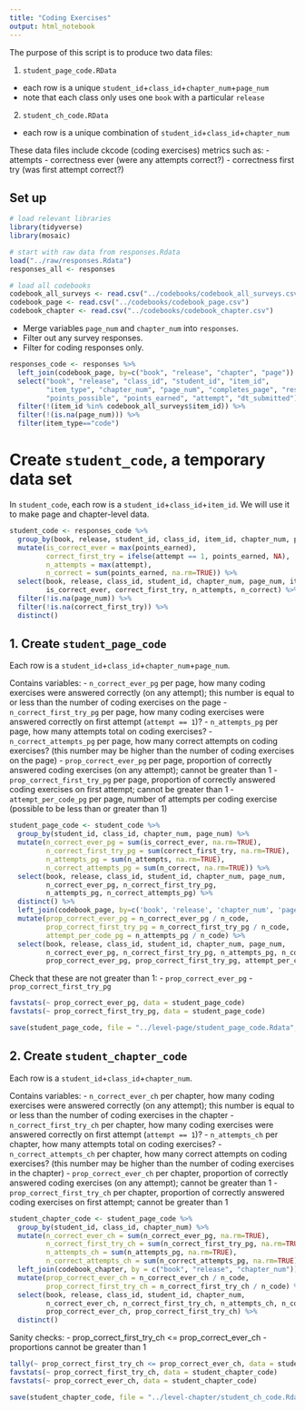 ```yaml
---
title: "Coding Exercises"
output: html_notebook
---
```


The purpose of this script is to produce two data files:

1. `student_page_code.RData`
  - each row is a unique `student_id`+`class_id`+`chapter_num`+`page_num`
  - note that each class only uses one `book` with a particular `release`
2. `student_ch_code.RData`
  - each row is a unique combination of `student_id`+`class_id`+`chapter_num`
  
These data files include ckcode (coding exercises) metrics such as: 
- attempts
- correctness ever (were any attempts correct?)
- correctness first try (was first attempt correct?)

## Set up

```r
# load relevant libraries
library(tidyverse)
library(mosaic)

# start with raw data from responses.Rdata
load("../raw/responses.Rdata")
responses_all <- responses

# load all codebooks
codebook_all_surveys <- read.csv("../codebooks/codebook_all_surveys.csv")
codebook_page <- read.csv("../codebooks/codebook_page.csv")
codebook_chapter <- read.csv("../codebooks/codebook_chapter.csv")
```

- Merge variables `page_num` and `chapter_num` into `responses`. 
- Filter out any survey responses.
- Filter for coding responses only.

```r
responses_code <- responses %>%
  left_join(codebook_page, by=c("book", "release", "chapter", "page")) %>%
  select("book", "release", "class_id", "student_id", "item_id", 
         "item_type", "chapter_num", "page_num", "completes_page", "response", 
         "points_possible", "points_earned", "attempt", "dt_submitted") %>%
  filter(!(item_id %in% codebook_all_surveys$item_id)) %>%
  filter(!(is.na(page_num))) %>%
  filter(item_type=="code") 

```

# Create `student_code`, a temporary data set

In `student_code`, each row is a `student_id`+`class_id`+`item_id`. We will use it to make page and chapter-level data.

```r

student_code <- responses_code %>%
  group_by(book, release, student_id, class_id, item_id, chapter_num, page_num) %>%
  mutate(is_correct_ever = max(points_earned), 
         correct_first_try = ifelse(attempt == 1, points_earned, NA),
         n_attempts = max(attempt),
         n_correct = sum(points_earned, na.rm=TRUE)) %>%
  select(book, release, class_id, student_id, chapter_num, page_num, item_id, item_type,
         is_correct_ever, correct_first_try, n_attempts, n_correct) %>%
  filter(!is.na(page_num)) %>% 
  filter(!is.na(correct_first_try)) %>% 
  distinct()

```

## 1. Create `student_page_code`

Each row is a `student_id`+`class_id`+`chapter_num`+`page_num`.

Contains variables:
- `n_correct_ever_pg` per page, how many coding exercises were answered correctly (on any attempt); this number is equal to or less than the number of coding exercises on the page
- `n_correct_first_try_pg` per page, how many coding exercises were answered correctly on first attempt (`attempt == 1`)?
- `n_attempts_pg` per page, how many attempts total on coding exercises?
- `n_correct_attempts_pg` per page, how many correct attempts on coding exercises? (this number may be higher than the number of coding exercises on the page)
- `prop_correct_ever_pg` per page, proportion of correctly answered coding exercises (on any attempt); cannot be greater than 1
- `prop_correct_first_try_pg` per page, proportion of correctly answered coding exercises on first attempt; cannot be greater than 1
- `attempt_per_code_pg` per page, number of attempts per coding exercise (possible to be less than or greater than 1)

```r
student_page_code <- student_code %>%
  group_by(student_id, class_id, chapter_num, page_num) %>%
  mutate(n_correct_ever_pg = sum(is_correct_ever, na.rm=TRUE), 
         n_correct_first_try_pg = sum(correct_first_try, na.rm=TRUE),
         n_attempts_pg = sum(n_attempts, na.rm=TRUE),
         n_correct_attempts_pg = sum(n_correct, na.rm=TRUE)) %>%
  select(book, release, class_id, student_id, chapter_num, page_num,  
         n_correct_ever_pg, n_correct_first_try_pg, 
         n_attempts_pg, n_correct_attempts_pg) %>%
  distinct() %>%
  left_join(codebook_page, by=c('book', 'release', 'chapter_num', 'page_num')) %>%
  mutate(prop_correct_ever_pg = n_correct_ever_pg / n_code, 
         prop_correct_first_try_pg = n_correct_first_try_pg / n_code, 
         attempt_per_code_pg = n_attempts_pg / n_code) %>%
  select(book, release, class_id, student_id, chapter_num, page_num,  
         n_correct_ever_pg, n_correct_first_try_pg, n_attempts_pg, n_correct_attempts_pg,
         prop_correct_ever_pg, prop_correct_first_try_pg, attempt_per_code_pg)   

```

Check that these are not greater than 1:
- `prop_correct_ever_pg` 
- `prop_correct_first_try_pg` 

```r
favstats(~ prop_correct_ever_pg, data = student_page_code)
favstats(~ prop_correct_first_try_pg, data = student_page_code)
```

```r
save(student_page_code, file = "../level-page/student_page_code.Rdata", compress = "xz", compression_level = 9)
```

##  2. Create `student_chapter_code`

Each row is a `student_id`+`class_id`+`chapter_num`.

Contains variables:
- `n_correct_ever_ch` per chapter, how many coding exercises were answered correctly (on any attempt); this number is equal to or less than the number of coding exercises in the chapter
- `n_correct_first_try_ch` per chapter, how many coding exercises were answered correctly on first attempt (`attempt == 1`)?
- `n_attempts_ch` per chapter, how many attempts total on coding exercises?
- `n_correct_attempts_ch` per chapter, how many correct attempts on coding exercises? (this number may be higher than the number of coding exercises in the chapter)
- `prop_correct_ever_ch` per chapter, proportion of correctly answered coding exercises (on any attempt); cannot be greater than 1
- `prop_correct_first_try_ch` per chapter, proportion of correctly answered coding exercises on first attempt; cannot be greater than 1

```r
student_chapter_code <- student_page_code %>%
  group_by(student_id, class_id, chapter_num) %>%
  mutate(n_correct_ever_ch = sum(n_correct_ever_pg, na.rm=TRUE),
         n_correct_first_try_ch = sum(n_correct_first_try_pg, na.rm=TRUE),
         n_attempts_ch = sum(n_attempts_pg, na.rm=TRUE),
         n_correct_attempts_ch = sum(n_correct_attempts_pg, na.rm=TRUE)) %>%
  left_join(codebook_chapter, by = c("book", "release", "chapter_num")) %>%
  mutate(prop_correct_ever_ch = n_correct_ever_ch / n_code, 
         prop_correct_first_try_ch = n_correct_first_try_ch / n_code) %>% 
  select(book, release, class_id, student_id, chapter_num, 
         n_correct_ever_ch, n_correct_first_try_ch, n_attempts_ch, n_correct_attempts_ch,
         prop_correct_ever_ch, prop_correct_first_try_ch) %>%
  distinct()

```

Sanity checks:
- prop_correct_first_try_ch <= prop_correct_ever_ch
- proportions cannot be greater than 1

```r
tally(~ prop_correct_first_try_ch <= prop_correct_ever_ch, data = student_chapter_code)
favstats(~ prop_correct_first_try_ch, data = student_chapter_code)
favstats(~ prop_correct_ever_ch, data = student_chapter_code)
```

```r
save(student_chapter_code, file = "../level-chapter/student_ch_code.Rdata", compress = "xz", compression_level = 9)

```



